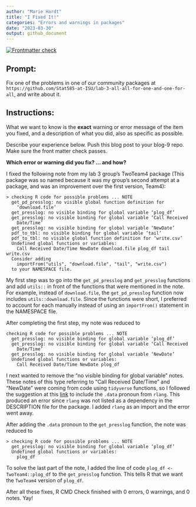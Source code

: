 ```yaml
---
author: "Marie Hardt"
title: "I Fixed It!"
categories: "Errors and warnings in packages"
date: "2023-03-30"
output: github_document
---
```


<!-- README.md is generated from README.Rmd. Please edit that file -->
<!-- badges: start -->
[![Frontmatter check](../../actions/workflows/check-yaml.yaml/badge.svg)](../../actions/workflows/check-yaml.yaml)
<!-- badges: end -->

## Prompt:

Fix one of the problems in one of our community packages at `https://github.com/Stat585-at-ISU/lab-3-all-all-for-one-and-one-for-all`, and write about it. 

## Instructions:

What we want to know is the **exact** warning or error message of the item you fixed, and a description of what you did, also as specific as possible. 

Describe your experience  below. Push this blog post to your blog-9 repo. Make sure the front matter check passes.

**Which error or warning did you fix? ... and how?**

I fixed the following note from my lab 3 group's TwoTeam4 package (This package was so named because it was my group's second attempt at a package, and was an improvement over the first version, Team4):

```
> checking R code for possible problems ... NOTE
  get_pd_presslog: no visible global function definition for
    ‘download.file’
  get_presslog: no visible binding for global variable ‘plog_df’
  get_presslog: no visible binding for global variable ‘Call Received
    Date/Time’
  get_presslog: no visible binding for global variable ‘NewDate’
  pdf_to_tbl: no visible binding for global variable ‘tail’
  pdf_to_tbl: no visible global function definition for ‘write.csv’
  Undefined global functions or variables:
    Call Received Date/Time NewDate download.file plog_df tail write.csv
  Consider adding
    importFrom("utils", "download.file", "tail", "write.csv")
  to your NAMESPACE file.
```

My first step was to go into the `get_pd_presslog` and `get_presslog` functions and add `utils::` in front of the functions that were mentioned in the note. For example, instead of `download.file`, the `get_pd_presslog` function now includes `utils::download.file`. Since the functions were short, I preferred to account for each manually instead of using an `importFrom()` statement in the NAMESPACE file.

After completing the first step, my note was reduced to

```
checking R code for possible problems ... NOTE
  get_presslog: no visible binding for global variable ‘plog_df’
  get_presslog: no visible binding for global variable ‘Call Received
    Date/Time’
  get_presslog: no visible binding for global variable ‘NewDate’
  Undefined global functions or variables:
    Call Received Date/Time NewDate plog_df
```

I next wanted to remove the "no visible binding for global variable" notes. These notes of this type referring to "Call Received Date/Time" and "NewDate" were coming from code using `tidyverse` functions, so I followed the suggestion at this [link](https://www.r-bloggers.com/2019/08/no-visible-binding-for-global-variable/) to include the `.data` pronoun from `rlang`. This produced an error since `rlang` was not listed as a dependency in the DESCRIPTION file for the package. I added `rlang` as an import and the error went away.

After adding the `.data` pronoun to the `get_presslog` function, the note was reduced to

```
> checking R code for possible problems ... NOTE
  get_presslog: no visible binding for global variable ‘plog_df’
  Undefined global functions or variables:
    plog_df
```

To solve the last part of the note, I added the line of code `plog_df <- TwoTeam4::plog_df` to the `get_presslog` function. This tells R that we want the `TwoTeam4` version of `plog_df`.

After all these fixes, R CMD Check finished with 0 errors, 0 warnings, and 0 notes. Yay!
